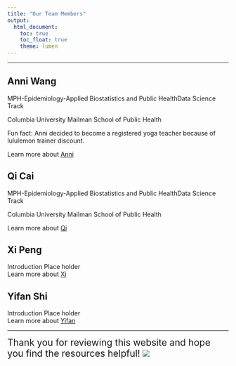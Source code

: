 ```yaml
---
title: "Our Team Members"
output: 
  html_document:
    toc: true
    toc_float: true
    theme: lumen
---
```


----------------

## **Anni Wang**
MPH-Epidemiology-Applied Biostatistics and Public HealthData Science Track

Columbia University Mailman School of Public Health

Fun fact: Anni decided to become a registered yoga teacher because of lululemon trainer discount.

Learn more about [Anni](https://aw2468.github.io/)

## **Qi Cai**
MPH-Epidemiology-Applied Biostatistics and Public HealthData Science Track

Columbia University Mailman School of Public Health

Learn more about [Qi](website link place holder)

## **Xi Peng**
Introduction Place holder<br>
Learn more about [Xi](website link place holder)

## **Yifan Shi**
Introduction Place holder<br>
Learn more about [Yifan](website link place holder)

---

<span style="font-size: 1.5em;"> Thank you for reviewing this website and hope you find the resources helpful!
![](Pics/giphy (1).webp)